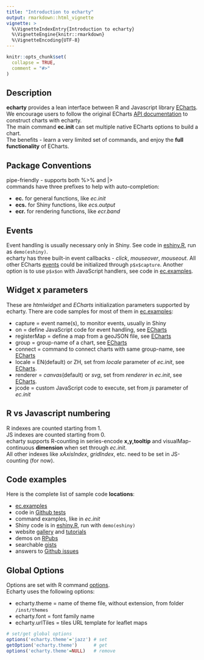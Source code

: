 ---
title: "Introduction to echarty"
output: rmarkdown::html_vignette
vignette: >
  %\VignetteIndexEntry{Introduction to echarty}
  %\VignetteEngine{knitr::rmarkdown}
  %\VignetteEncoding{UTF-8}
---

```{r, include = FALSE}
knitr::opts_chunk$set(
  collapse = TRUE,
  comment = "#>"
)
```

## Description

**echarty** provides a lean interface between R and Javascript library [ECharts](https://echarts.apache.org/en/index.html). 
We encourage users to follow the original ECharts [API documentation](https://echarts.apache.org/en/option.html) to construct charts with echarty.  
The main command **ec.init** can set multiple native ECharts options to build a chart.  
The benefits - learn a very limited set of commands, and enjoy the **full functionality** of ECharts.

## Package Conventions

pipe-friendly - supports both \%>\% and |>  
commands have three prefixes to help with auto-completion:

- **ec.** for general functions, like _ec.init_
- **ecs.** for Shiny functions, like _ecs.output_
- **ecr.** for rendering functions, like _ecr.band_


## Events

Event handling is usually necessary only in Shiny. See code in
 [eshiny.R](https://github.com/helgasoft/echarty/blob/main/demo/eshiny.R), run as ```demo(eshiny)```.  
echarty has three built-in event callbacks - _click_, _mouseover_,
_mouseout_. All other ECharts
[events](https://echarts.apache.org/en/api.html#events) could be
initialized through ```p$x$capture```. Another option is to use ```p$x$on```
with JavaScript handlers, see code in [ec.examples](https://github.com/helgasoft/echarty/blob/main/R/examples.R).

## Widget **x** parameters

These are _htmlwidget_ and _ECharts_ initialization parameters supported
by echarty. There are code samples for most of them in [ec.examples](https://github.com/helgasoft/echarty/blob/main/R/examples.R):

- capture = event name(s), to monitor events, usually in Shiny
- on = define JavaScript code for event handling, see 
[ECharts](https://echarts.apache.org/en/api.html#echartsInstance.on)
- registerMap = define a map from a geoJSON file, see 
[ECharts](https://echarts.apache.org/en/api.html#echartsInstance.registerMap)
- group = group-name of a chart, see 
[ECharts](https://echarts.apache.org/en/api.html#echartsInstance.group)
- connect = command to connect charts with same group-name, see 
[ECharts](https://echarts.apache.org/en/api.html#echarts.connect)
- locale = EN(default) or ZH, set from _locale_ parameter of _ec.init_, see 
[ECharts](https://echarts.apache.org/en/api.html#echarts.init).
- renderer = _canvas_(default) or _svg_, set from _renderer_ in _ec.init_, see [ECharts](https://echarts.apache.org/en/api.html#echarts.init).
- jcode = custom JavaScript code to execute, set from _js_ parameter of _ec.init_


## R vs Javascript numbering

R indexes are counted starting from 1.  
JS indexes are counted starting from 0.  
echarty supports R-counting in series-encode **x,y,tooltip** and
visualMap-continuous **dimension** when set through _ec.init_.  
All other indexes like _xAxisIndex_, _gridIndex_, etc. need to be set in
JS-counting (for now).

## Code examples

Here is the complete list of sample code **locations**:

- [ec.examples](https://github.com/helgasoft/echarty/blob/main/R/examples.R)
- code in [Github tests](https://github.com/helgasoft/echarty/tree/main/tests/testthat)
- command examples, like in _ec.init_
- Shiny code is in [eshiny.R](https://github.com/helgasoft/echarty/blob/main/demo/eshiny.R), run with ```demo(eshiny)```
- website [gallery](https://helgasoft.github.io/echarty/gallery.html)
and [tutorials](https://helgasoft.github.io/echarty/)
- demos on [RPubs](https://rpubs.com/echarty)
- searchable [gists](https://gist.github.com/helgasoft)
- answers to [Github issues](https://github.com/helgasoft/echarty/issues)


## Global Options

Options are set with R command
[options](https://www.rdocumentation.org/packages/base/versions/3.6.2/topics/options).  
Echarty uses the following options:

- echarty.theme = name of theme file, without extension, from folder
```/inst/themes```
- echarty.font = font family name
- echarty.urlTiles = tiles URL template for leaflet maps

```{r opt, echo=FALSE, include=FALSE}
# set/get global options
options('echarty.theme'='jazz') # set
getOption('echarty.theme')      # get
options('echarty.theme'=NULL)   # remove
```
